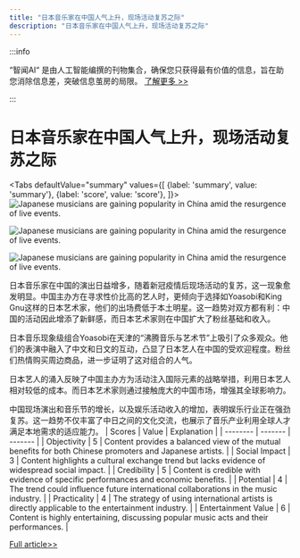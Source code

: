 ```yaml
---
title: "日本音乐家在中国人气上升，现场活动复苏之际"
description: "日本音乐家在中国人气上升，现场活动复苏之际"
---
```



:::info

“智闻AI“ 是由人工智能编撰的刊物集合，确保您只获得最有价值的信息，旨在助您消除信息差，突破信息茧房的局限。  [了解更多 >>](/)

:::

# 日本音乐家在中国人气上升，现场活动复苏之际


<Tabs
	defaultValue="summary"
	values={[
	{label: 'summary', value: 'summary'},
	{label: 'score', value: 'score'},
]}>
<TabItem value="summary">
<img
  src="https://image.informedainews.com/2024/06/Ent-574-1717983530-0.jpg"
  alt="Japanese musicians are gaining popularity in China amid the resurgence of live events."
/>

<img
  src="https://image.informedainews.com/2024/06/Ent-n8E-1717983530-1.jpg"
  alt="Japanese musicians are gaining popularity in China amid the resurgence of live events."
/>

<img
  src="https://image.informedainews.com/2024/06/Ent-xXv-1717983530-2.jpg"
  alt="Japanese musicians are gaining popularity in China amid the resurgence of live events."
/>



日本音乐家在中国的演出日益增多，随着新冠疫情后现场活动的复苏，这一现象愈发明显。中国主办方在寻求性价比高的艺人时，更倾向于选择如Yoasobi和King Gnu这样的日本艺术家，他们的出场费低于本土明星。这一趋势对双方都有利：中国的活动因此增添了新鲜感，而日本艺术家则在中国扩大了粉丝基础和收入。

日本音乐现象级组合Yoasobi在天津的“沸腾音乐与艺术节”上吸引了众多观众。他们的表演中融入了中文和日文的互动，凸显了日本艺人在中国的受欢迎程度。粉丝们热情购买周边商品，进一步证明了这对组合的人气。

日本艺人的涌入反映了中国主办方为活动注入国际元素的战略举措，利用日本艺人相对较低的成本。而日本艺术家则通过接触庞大的中国市场，增强其全球影响力。

中国现场演出和音乐节的增长，以及娱乐活动收入的增加，表明娱乐行业正在强劲复苏。这一趋势不仅丰富了中日之间的文化交流，也展示了音乐产业利用全球人才满足本地需求的适应能力。
</TabItem>
<TabItem value="score">
	| Scores     | Value   | Explanation |
	| -------- | ------- | ------- |
	| Objectivity  | 5    | Content provides a balanced view of the mutual benefits for both Chinese promoters and Japanese artists.    |
	| Social Impact | 3     | Content highlights a cultural exchange trend but lacks evidence of widespread social impact.    |
	| Credibility    | 5    | Content is credible with evidence of specific performances and economic benefits.    |
	| Potential    | 4    | The trend could influence future international collaborations in the music industry.    |
	| Practicality    | 4    | The strategy of using international artists is directly applicable to the entertainment industry.    |
	| Entertainment Value    | 6    | Content is highly entertaining, discussing popular music acts and their performances.    |
</TabItem>
</Tabs>

[Full article>>](https://asia.nikkei.com/Business/Media-Entertainment/More-Japanese-musicians-perform-in-China-as-live-events-return)
